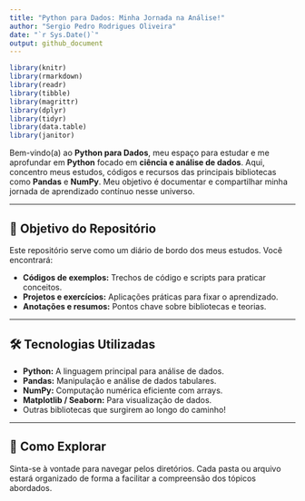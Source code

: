 ```yaml
---
title: "Python para Dados: Minha Jornada na Análise!"
author: "Sergio Pedro Rodrigues Oliveira"
date: "`r Sys.Date()`"
output: github_document
---
```


\thispagestyle{empty}

\newpage
\pagenumbering{roman}

```{=latex}
\setcounter{tocdepth}{4}
\renewcommand{\contentsname}{SUMÁRIO}
\tableofcontents
```

\newpage

```{=latex}
\setcounter{tocdepth}{4}
\renewcommand{\listfigurename}{LISTA DE FIGURAS}
\listoffigures
```

\newpage

```{=latex}
\setcounter{tocdepth}{4}
\renewcommand{\listtablename}{LISTA DE TABELAS}
\listoftables
```

```r
library(knitr)
library(rmarkdown)
library(readr)
library(tibble)
library(magrittr)
library(dplyr)
library(tidyr)
library(data.table)
library(janitor)
```

\newpage

Bem-vindo(a) ao **Python para Dados**, meu espaço para estudar e me aprofundar em **Python** focado em **ciência e análise de dados**. Aqui, concentro meus estudos, códigos e recursos das principais bibliotecas como **Pandas** e **NumPy**. Meu objetivo é documentar e compartilhar minha jornada de aprendizado contínuo nesse universo.

---

## 🎯 Objetivo do Repositório

Este repositório serve como um diário de bordo dos meus estudos. Você encontrará:

* **Códigos de exemplos:** Trechos de código e scripts para praticar conceitos.
* **Projetos e exercícios:** Aplicações práticas para fixar o aprendizado.
* **Anotações e resumos:** Pontos chave sobre bibliotecas e teorias.

---

## 🛠️ Tecnologias Utilizadas

* **Python:** A linguagem principal para análise de dados.
* **Pandas:** Manipulação e análise de dados tabulares.
* **NumPy:** Computação numérica eficiente com arrays.
* **Matplotlib / Seaborn:** Para visualização de dados.
* Outras bibliotecas que surgirem ao longo do caminho!

---

## 🚀 Como Explorar

Sinta-se à vontade para navegar pelos diretórios. Cada pasta ou arquivo estará organizado de forma a facilitar a compreensão dos tópicos abordados.